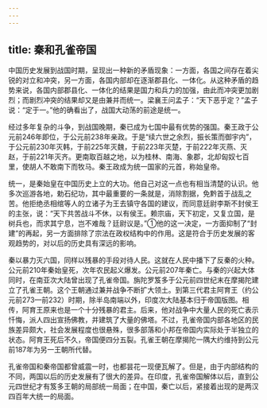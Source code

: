 ```yaml
---
---
---
```

title: 秦和孔雀帝国
---



中国历史发展到战国时期，呈现出一种新的矛盾现象：一方面，各国之间存在着尖锐的对立和冲突，另一方面，各国内部却在逐渐郡县化、一体化。从这种矛盾的趋势来说，各国内部郡县化、一体化的结果是国力和兵力的加强，由此而冲突更加剧烈；而剧烈冲突的结果却又是由兼并而统一。梁襄王问孟子：“天下恶乎定？”孟子说：“定于一。”他的确看出了，战国大动荡的前途是统一。

经过多年复杂的斗争，到战国晚期，秦已成为七国中最有优势的强国。秦王政于公元前246年即位，于公元前238年亲政。于是“续六世之余烈，振长策而御宇内”，于公元前230年灭韩，于前225年灭魏，于前223年灭楚，于前222年灭燕、灭赵，于前221年灭齐。更南取百越之地，以为桂林、南海、象郡，北却匈奴七百里，使胡人不敢南下而牧马。秦王政成为统一国家的元首，称始皇帝。

统一，是秦始皇在中国历史上立的大功。他自己对这一点也有相当清楚的认识。他多次巡游各地，勅石纪功，其中最重要的一条就是，消除割据，免黔首于战乱之苦。他拒绝丞相绾等人的立诸子为王去镇守各国的建议，而同意廷尉李斯不封侯王的主张，说：“天下共苦战斗不休，以有侯王。赖宗庙，天下初定，又复立国，是树兵也，而求其宁息，岂不难哉？廷尉议是。”①他的这一决定，一方面抑制了“封建”的再起，另一方面排除了宗法在政权结构中的作用。这是符合于历史发展的客观趋势的，对以后的历史具有深远的影响。

秦以暴力灭六国，同样以残暴的手段对待人民。这就在人民中播下了反秦的火种。公元前210年秦始皇死，次年农民起义爆发。公元前207年秦亡。与秦的兴起大体同时，在南亚次大陆曾出现了孔雀帝国。旃陀罗笈多于公元前四世纪末在摩揭陀建立了孔雀王朝。这个王朝通过兼并战争不断扩大领土。到第三代君主阿育王（约公元前273—前232）时期，除半岛南端以外，印度次大陆基本归于帝国版图。相传，阿育王原来也是一个十分残暴的君主。后来，他对战争中大量人民的死亡表示忏悔，派人四出宣扬佛教，并建筑了大量的佛塔。不过，孔雀帝国内部各地区的民族差异颇大，社会发展程度也很悬殊，很多部落和小邦在帝国内实际处于半独立的状态。阿育王死后不久，帝国便四分五裂。孔雀王朝在摩揭陀一隅大约维持到公元前187年为另一王朝所代替。

孔雀帝国和秦帝国都曾威震一时，也都昙花一现便瓦解了。但是，由于内部结构的不同，两国以后的历史发展有了很大的差异。在印度，孔雀帝国解体以后，直到公元四世纪才有笈多王朝的局部统一局面；在中国，秦亡以后，紧接着出现的是两汉四百年大统一的局面。